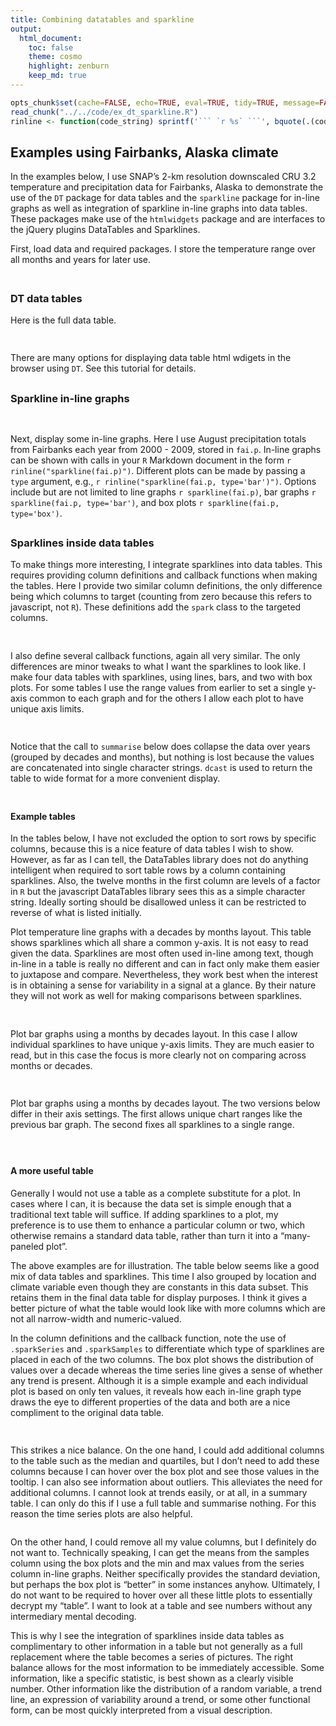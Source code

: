 ```yaml
---
title: Combining datatables and sparkline
output:
  html_document:
    toc: false
    theme: cosmo
    highlight: zenburn
    keep_md: true
---
```


```r
opts_chunk$set(cache=FALSE, echo=TRUE, eval=TRUE, tidy=TRUE, message=FALSE, warning=FALSE)
read_chunk("../../code/ex_dt_sparkline.R")
rinline <- function(code_string) sprintf('``` `r %s` ```', bquote(.(code_string)))
```

##
##
## Examples using Fairbanks, Alaska climate

In the examples below, I use SNAP's 2-km resolution downscaled CRU 3.2 temperature and precipitation data for Fairbanks, Alaska
to demonstrate the use of the `DT` package for data tables and the `sparkline` package for in-line graphs as well as integration of sparkline in-line graphs into data tables.
These packages make use of the `htmlwidgets` package and are interfaces to the jQuery plugins DataTables and Sparklines.

First, load data and required packages. I store the temperature range over all months and years for later use.

```r
```

##
##
### DT data tables

Here is the full data table.

```r
```

##

There are many options for displaying data table html wdigets in the browser using `DT`. See this tutorial for details.

##
##
### Sparkline in-line graphs

```r
```

##

Next, display some in-line graphs. Here I use August precipitation totals from Fairbanks each year from 2000 - 2009, stored in `fai.p`.
In-line graphs can be shown with calls in your `R` Markdown document in the form `r rinline("sparkline(fai.p)")`.
Different plots can be made by passing a `type` argument, e.g., `r rinline("sparkline(fai.p, type='bar')")`.
Options include but are not limited to line graphs `r sparkline(fai.p)`, bar graphs `r sparkline(fai.p, type='bar')`, and box plots `r sparkline(fai.p, type='box')`.

##
##
### Sparklines inside data tables

To make things more interesting, I integrate sparklines into data tables. This requires providing column definitions and callback functions when making the tables.
Here I provide two similar column definitions, the only difference being which columns to target (counting from zero because this refers to javascript, not `R`).
These definitions add the `spark` class to the targeted columns.

```r
```

##

I also define several callback functions, again all very similar. The only differences are minor tweaks to what I want the sparklines to look like.
I make four data tables with sparklines, using lines, bars, and two with box plots.
For some tables I use the range values from earlier to set a single y-axis common to each graph and for the others I allow each plot to have unique axis limits.

```r
```

##

Notice that the call to `summarise` below does collapse the data over years (grouped by decades and months), but nothing is lost because the values are concatenated into single character strings.
`dcast` is used to return the table to wide format for a more convenient display.

```r
```

##
##
#### Example tables

In the tables below, I have not excluded the option to sort rows by specific columns, because this is a nice feature of data tables I wish to show.
However, as far as I can tell, the DataTables library does not do anything intelligent when required to sort table rows by a column containing sparklines.
Also, the twelve months in the first column are levels of a factor in `R` but the javascript DataTables library sees this as a simple character string.
Ideally sorting should be disallowed unless it can be restricted to reverse of what is listed initially.

Plot temperature line graphs with a decades by months layout.
This table shows sparklines which all share a common y-axis. It is not easy to read given the data.
Sparklines are most often used in-line among text, though in-line in a table is really no different and can in fact only make them easier to juxtapose and compare.
Nevertheless, they work best when the interest is in obtaining a sense for variability in a signal at a glance.
By their nature they will not work as well for making comparisons between sparklines.

```r
```

##

Plot bar graphs using a months by decades layout. In this case I allow individual sparklines to have unique y-axis limits.
They are much easier to read, but in this case the focus is more clearly not on comparing across months or decades.

```r
```

##

Plot bar graphs using a months by decades layout. The two versions below differ in their axis settings.
The first allows unique chart ranges like the previous bar graph. The second fixes all sparklines to a single range.

```r
```

```r
```

##
##
#### A more useful table

Generally I would not use a table as a complete substitute for a plot. In cases where I can, it is because the data set is simple enough that a traditional text table will suffice.
If adding sparklines to a plot, my preference is to use them to enhance a particular column or two, which otherwise remains a standard data table, rather than turn it into a "many-paneled plot".

The above examples are for illustration. The table below seems like a good mix of data tables and sparklines.
This time I also grouped by location and climate variable even though they are constants in this data subset. This retains them in the final data table for display purposes.
I think it gives a better picture of what the table would look like with more columns which are not all narrow-width and numeric-valued.

In the column definitions and the callback function, note the use of `.sparkSeries` and `.sparkSamples` to differentiate which type of sparklines are placed in each of the two columns.
The box plot shows the distribution of values over a decade whereas the time series line gives a sense of whether any trend is present.
Although it is a simple example and each individual plot is based on only ten values,
it reveals how each in-line graph type draws the eye to different properties of the data and both are a nice compliment to the original data table.

```r
```

##

This strikes a nice balance. On the one hand, I could add additional columns to the table such as the median and quartiles,
but I don't need to add these columns because I can hover over the box plot and see those values in the tooltip. I can also see information about outliers.
This alleviates the need for additional columns. I cannot look at trends easily, or at all, in a summary table.
I can only do this if I use a full table and summarise nothing. For this reason the time series plots are also helpful.

```r
```

On the other hand, I could remove all my value columns, but I definitely do not want to.
Technically speaking, I can get the means from the samples column using the box plots and the min and max values from the series column in-line graphs.
Neither specifically provides the standard deviation, but perhaps the box plot is "better" in some instances anyhow.
Ultimately, I do not want to be required to hover over all these little plots to essentially decrypt my "table".
I want to look at a table and see numbers without any intermediary mental decoding.

This is why I see the integration of sparklines inside data tables as complimentary to other information in a table but not generally as a full replacement where the table becomes a series of pictures.
The right balance allows for the most information to be immediately accessible. Some information, like a specific statistic, is best shown as a clearly visible number.
Other information like the distribution of a random variable, a trend line, an expression of variability around a trend, or some other functional form, can be most quickly interpreted from a visual description.
